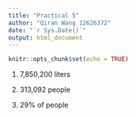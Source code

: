 ```yaml
---
title: "Practical 5"
author: "Qiran Wang 12626372"
date: "`r Sys.Date()`"
output: html_document
---
```


```r
knitr::opts_chunk$set(echo = TRUE)
```

1)  7,850,200 liters

2)  313,092 people

3)  29% of people